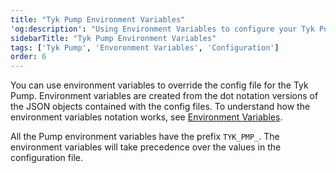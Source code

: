 ```yaml
---
title: "Tyk Pump Environment Variables"
'og:description': "Using Environment Variables to configure your Tyk Pump"
sidebarTitle: "Tyk Pump Environment Variables"
tags: ['Tyk Pump', 'Envoronment Variables', 'Configuration']
order: 6
---
```



You can use environment variables to override the config file for the Tyk Pump. Environment variables are created from the dot notation versions of the JSON objects contained with the config files.
To understand how the environment variables notation works, see [Environment Variables](/5.6/tyk-environment-variables). 

All the Pump environment variables have the prefix `TYK_PMP_`. The environment variables will take precedence over the values in the configuration file.

<!-- Included file not found: pump-config.md -->
